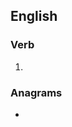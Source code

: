 ==English==

===Verb===
{{head|en|verb form}}

# {{en-past of|eviscerate}}

===Anagrams===
* {{anagrams|en|deca-sievert|decasievert}}